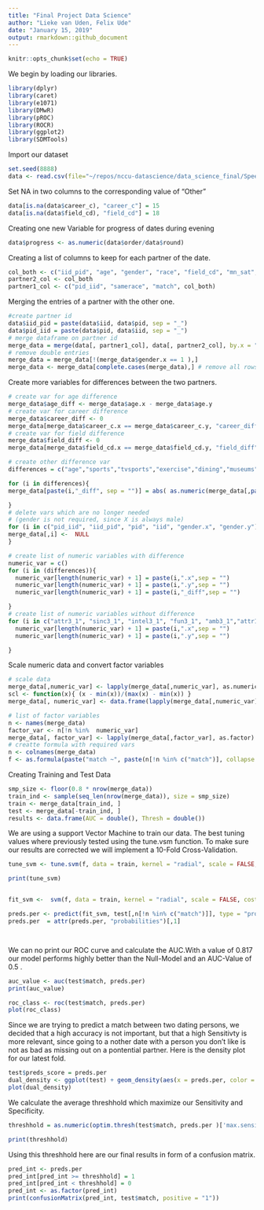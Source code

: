 ```yaml
---
title: "Final Project Data Science"
author: "Lieke van Uden, Felix Ude"
date: "January 15, 2019"
output: rmarkdown::github_document
---
```


```r
knitr::opts_chunk$set(echo = TRUE)
```

We begin by loading our libraries.

```r
library(dplyr) 
library(caret)
library(e1071)
library(DMwR)
library(pROC)
library(ROCR)
library(ggplot2)
library(SDMTools)
```
Import our dataset

```r
set.seed(8888)
data <- read.csv(file="~/repos/nccu-datascience/data_science_final/Speed_Dating_Data.csv", header = TRUE, sep = ",") 
```

Set NA in two columns to the corresponding value of "Other"

```r
data[is.na(data$career_c), "career_c"] = 15 
data[is.na(data$field_cd), "field_cd"] = 18 

```
Creating one new Variable for progress of dates during evening
```r

data$progress <- as.numeric(data$order/data$round)

```
Creating a list of columns to keep for each partner of the date.
```r

col_both <- c("iid_pid", "age", "gender", "race", "field_cd", "mn_sat", "imprace", "imprelig", "income", "goal", "date","go_out", "career_c", "exphappy", "attr3_1", "sinc3_1", "intel3_1", "fun3_1", "amb3_1", "progress", "sports","tvsports", "exercise", "dining", "museums", "art", "hiking", "gaming", "clubbing", "reading", "tv", "theater","movies", "concerts", "music", "shopping", "yoga", "attr1_1", "sinc1_1", "intel1_1", "fun1_1", "amb1_1","attr5_1", "sinc5_1", "intel5_1", "fun5_1", "amb5_1", "attr", "sinc","intel", "fun", "amb", "like" )
partner2_col <- col_both
partner1_col <- c("pid_iid", "samerace", "match", col_both) 
```
Merging the entries of a partner with the other one.
```r
#create partner id
data$iid_pid = paste(data$iid, data$pid, sep = "_") 
data$pid_iid = paste(data$pid, data$iid, sep = "_") 
# merge dataframe on partner id
merge_data = merge(data[, partner1_col], data[, partner2_col], by.x = "pid_iid", by.y = "iid_pid") 
# remove double entries
merge_data = merge_data[!(merge_data$gender.x == 1 ),] 
merge_data <- merge_data[complete.cases(merge_data),] # remove all rows with NA

```
Create more variables for differences between the two partners. 
```r
# create var for age difference
merge_data$age_diff <- merge_data$age.x - merge_data$age.y 
# create var for career difference
merge_data$career_diff <- 0 
merge_data[merge_data$career_c.x == merge_data$career_c.y, "career_diff"] = 1 
# create var for field difference
merge_data$field_diff <- 0 
merge_data[merge_data$field_cd.x == merge_data$field_cd.y, "field_diff"] = 1 

# create other difference var
differences = c("age","sports","tvsports","exercise","dining","museums","art","hiking","gaming","clubbing","reading","theater","movies","concerts","music","shopping","yoga","tv", "mn_sat", "imprace", "imprelig", "income", "exphappy")

for (i in differences){
merge_data[paste(i,"_diff", sep = "")] = abs( as.numeric(merge_data[,paste(i,".x",sep = "")]) - as.numeric(merge_data[,paste(i,".y",sep = "")])  )

}
# delete vars which are no longer needed
# (gender is not required, since X is always male)
for (i in c("pid_iid", "iid_pid", "pid", "iid", "gender.x", "gender.y")){
merge_data[,i] <-  NULL
}
```
```r
# create list of numeric variables with difference
numeric_var = c()
for (i in (differences)){
  numeric_var[length(numeric_var) + 1] = paste(i,".x",sep = "")
  numeric_var[length(numeric_var) + 1] = paste(i,".y",sep = "")
  numeric_var[length(numeric_var) + 1] = paste(i,"_diff",sep = "")

}
# create list of numeric variables without difference
for (i in c("attr3_1", "sinc3_1", "intel3_1", "fun3_1", "amb3_1","attr1_1", "sinc1_1", "intel1_1", "fun1_1", "amb1_1", "attr5_1", "sinc5_1", "intel5_1", "fun5_1", "amb5_1", "progress",  "attr", "sinc", "intel", "fun", "amb", "like")){
  numeric_var[length(numeric_var) + 1] = paste(i,".x",sep = "")
  numeric_var[length(numeric_var) + 1] = paste(i,".y",sep = "")

}
```
Scale numeric data and convert factor variables
```R
# scale data
merge_data[,numeric_var] <- lapply(merge_data[,numeric_var], as.numeric)
scl <- function(x){ (x - min(x))/(max(x) - min(x)) }
merge_data[, numeric_var] <- data.frame(lapply(merge_data[,numeric_var], scl)) 

# list of factor variables
n <- names(merge_data) 
factor_var <- n[!n %in%  numeric_var]
merge_data[, factor_var] <- lapply(merge_data[,factor_var], as.factor)
# creatte formula with required vars
n <- colnames(merge_data) 
f <- as.formula(paste("match ~", paste(n[!n %in% c("match")], collapse = " + "))) 
```
Creating Training and Test Data
```R
smp_size <- floor(0.8 * nrow(merge_data))
train_ind <- sample(seq_len(nrow(merge_data)), size = smp_size)
train <- merge_data[train_ind, ]
test <- merge_data[-train_ind, ]
results <- data.frame(AUC = double(), Thresh = double())

```
We are using a support Vector Machine to train our data. The best tuning values where previously tested using the tune.vsm function. To make sure our results are corrected we will implement a 10-Fold Cross-Validation.
```r


tune_svm <- tune.svm(f, data = train, kernel = "radial", scale = FALSE, cost = seq(5,70, by = 10), gamma = seq(0.01, 0.02, by = 0.001))

print(tune_svm)


fit_svm <-  svm(f, data = train, kernel = "radial", scale = FALSE, cost = tune_svm$best.parameters["cost"], gamma = tune_svm$best.parameters["gamma"],  probability = TRUE)

preds.per <- predict(fit_svm, test[,n[!n %in% c("match")]], type = "prob", probability = TRUE)
preds.per  = attr(preds.per, "probabilities")[,1]




```

We can no print our ROC curve and calculate the AUC.With a value of 0.817 our model performs highly better than the Null-Model and an AUC-Value of 0.5 .
```r
auc_value <- auc(test$match, preds.per)
print(auc_value)

roc_class <- roc(test$match, preds.per)
plot(roc_class)
```
  
Since we are trying to predict a match between two dating persons, we decided that a high accuracy is not important, but that a high Sensitivty is more relevant, since going to a nother date with a person you don't like is not as bad as missing out on a pontential partner. Here is the density plot for our latest fold.
```r
test$preds_score = preds.per
dual_density <- ggplot(test) + geom_density(aes(x = preds.per, color = match))
plot(dual_density)

```
  
We calculate the average threshhold which maximize our Sensitivity and Specificity.
```r
threshhold = as.numeric(optim.thresh(test$match, preds.per )['max.sensitivity+specificity'])

print(threshhold)
```
Using this threshhold here are our final results in form of a confusion matrix.
```r
pred_int <- preds.per
pred_int[pred_int >= threshhold] = 1
pred_int[pred_int < threshhold] = 0
pred_int <- as.factor(pred_int)
print(confusionMatrix(pred_int, test$match, positive = "1"))
```





